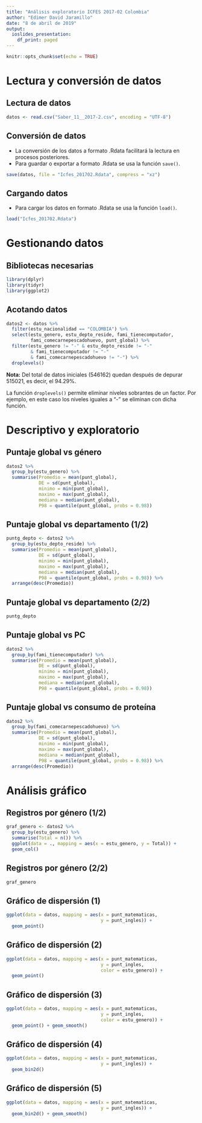 ---
title: "Análisis exploratorio ICFES 2017-02 Colombia"
author: "Edimer David Jaramillo"
date: "8 de abril de 2019"
output:
  ioslides_presentation:
    df_print: paged
---

```{r setup, include=FALSE}
knitr::opts_chunk$set(echo = TRUE)
```

# Lectura y conversión de datos

## Lectura de datos

```{r, eval=FALSE}
datos <- read.csv("Saber_11__2017-2.csv", encoding = "UTF-8")
```

## Conversión de datos

- La conversión de los datos a formato .Rdata facilitará la lectura en procesos posteriores.
- Para guardar o exportar a formato .Rdata se usa la función `save()`.

```{r, eval=FALSE}
save(datos, file = "Icfes_201702.Rdata", compress = "xz")
```

## Cargando datos

- Para cargar los datos en formato .Rdata se usa la función `load()`.

```{r}
load("Icfes_201702.Rdata")
```

# Gestionando datos

## Bibliotecas necesarias

```{r, message=FALSE, warning=FALSE}
library(dplyr)
library(tidyr)
library(ggplot2)
```

## Acotando datos

```{r}
datos2 <- datos %>% 
  filter(estu_nacionalidad == "COLOMBIA") %>% 
  select(estu_genero, estu_depto_reside, fami_tienecomputador,
         fami_comecarnepescadohuevo, punt_global) %>% 
  filter(estu_genero != "-" & estu_depto_reside != "-"
         & fami_tienecomputador != "-"
         & fami_comecarnepescadohuevo != "-") %>% 
  droplevels()
```

**Nota:** Del total de datos iniciales (546162) quedan después de depurar 515021, es decir, el 94.29%.

La función `droplevels()` permite eliminar niveles sobrantes de un factor. Por ejemplo, en este caso los niveles iguales a "-" se eliminan con dicha función.

# Descriptivo y exploratorio

## Puntaje global vs género

```{r}
datos2 %>% 
  group_by(estu_genero) %>% 
  summarise(Promedio = mean(punt_global),
            DE = sd(punt_global),
            minimo = min(punt_global),
            maximo = max(punt_global),
            mediana = median(punt_global),
            P98 = quantile(punt_global, probs = 0.98))
```

## Puntaje global vs departamento (1/2)

```{r}
puntg_depto <- datos2 %>% 
  group_by(estu_depto_reside) %>% 
  summarise(Promedio = mean(punt_global),
            DE = sd(punt_global),
            minimo = min(punt_global),
            maximo = max(punt_global),
            mediana = median(punt_global),
            P98 = quantile(punt_global, probs = 0.98)) %>% 
  arrange(desc(Promedio))
```

## Puntaje global vs departamento (2/2)

```{r}
puntg_depto
```

## Puntaje global vs PC

```{r}
datos2 %>% 
  group_by(fami_tienecomputador) %>% 
  summarise(Promedio = mean(punt_global),
            DE = sd(punt_global),
            minimo = min(punt_global),
            maximo = max(punt_global),
            mediana = median(punt_global),
            P98 = quantile(punt_global, probs = 0.98))
```

## Puntaje global vs consumo de proteína

```{r}
datos2 %>% 
  group_by(fami_comecarnepescadohuevo) %>% 
  summarise(Promedio = mean(punt_global),
            DE = sd(punt_global),
            minimo = min(punt_global),
            maximo = max(punt_global),
            mediana = median(punt_global),
            P98 = quantile(punt_global, probs = 0.98)) %>% 
  arrange(desc(Promedio))
```

# Análisis gráfico

## Registros por género (1/2)

```{r}
graf_genero <- datos2 %>% 
  group_by(estu_genero) %>% 
  summarise(Total = n()) %>% 
  ggplot(data = ., mapping = aes(x = estu_genero, y = Total)) +
  geom_col()
```

## Registros por género (2/2)

```{r}
graf_genero
```

## Gráfico de dispersión (1)

```{r}
ggplot(data = datos, mapping = aes(x = punt_matematicas,
                                   y = punt_ingles)) +
  geom_point()
```

## Gráfico de dispersión (2)

```{r}
ggplot(data = datos, mapping = aes(x = punt_matematicas,
                                   y = punt_ingles,
                                   color = estu_genero)) +
  geom_point()
```

## Gráfico de dispersión (3)

```{r}
ggplot(data = datos, mapping = aes(x = punt_matematicas,
                                   y = punt_ingles,
                                   color = estu_genero)) +
  geom_point() + geom_smooth()
```

## Gráfico de dispersión (4)

```{r}
ggplot(data = datos, mapping = aes(x = punt_matematicas,
                                   y = punt_ingles)) +
  geom_bin2d()
```

## Gráfico de dispersión (5)

```{r}
ggplot(data = datos, mapping = aes(x = punt_matematicas,
                                   y = punt_ingles)) +
  geom_bin2d() + geom_smooth()
```
